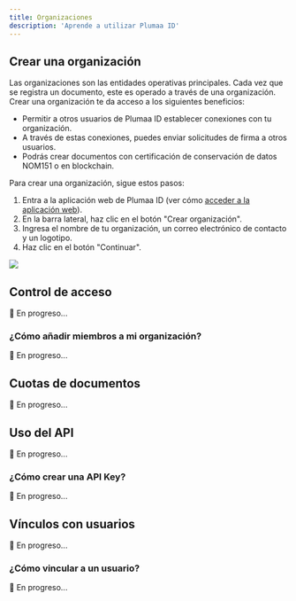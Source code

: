 ```yaml
---
title: Organizaciones
description: 'Aprende a utilizar Plumaa ID'
---
```


## Crear una organización

Las organizaciones son las entidades operativas principales. Cada vez que se registra un documento, este es operado a través de una organización. Crear una organización te da acceso a los siguientes beneficios:

- Permitir a otros usuarios de Plumaa ID establecer conexiones con tu organización.
- A través de estas conexiones, puedes enviar solicitudes de firma a otros usuarios.
- Podrás crear documentos con certificación de conservación de datos NOM151 o en blockchain.

Para crear una organización, sigue estos pasos:

1. Entra a la aplicación web de Plumaa ID (ver cómo [acceder a la aplicación web](/advanced/link-to-an-organization.mdx)).
2. En la barra lateral, haz clic en el botón "Crear organización".
3. Ingresa el nombre de tu organización, un correo electrónico de contacto y un logotipo.
4. Haz clic en el botón "Continuar".

<img width="auto" src="/images/advanced/overview/add-org.png" />

## Control de acceso

🚧 En progreso...


### ¿Cómo añadir miembros a mi organización?

🚧 En progreso...

## Cuotas de documentos

🚧 En progreso...

## Uso del API

🚧 En progreso...

### ¿Cómo crear una API Key?

🚧 En progreso...

## Vínculos con usuarios

🚧 En progreso...

### ¿Cómo vincular a un usuario?

🚧 En progreso...
